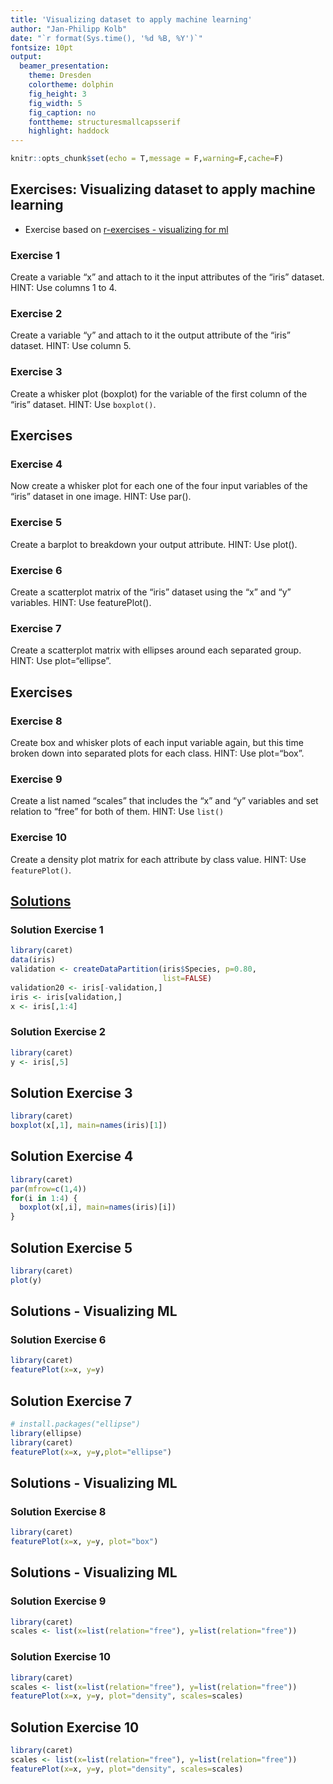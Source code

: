 ```yaml
---
title: 'Visualizing dataset to apply machine learning'
author: "Jan-Philipp Kolb"
date: "`r format(Sys.time(), '%d %B, %Y')`"
fontsize: 10pt
output: 
  beamer_presentation: 
    theme: Dresden
    colortheme: dolphin
    fig_height: 3
    fig_width: 5
    fig_caption: no
    fonttheme: structuresmallcapsserif
    highlight: haddock
---
```


```r
knitr::opts_chunk$set(echo = T,message = F,warning=F,cache=F)
```

## Exercises: Visualizing dataset to apply machine learning

- Exercise based on [r-exercises - visualizing for ml](https://www.r-exercises.com/2017/09/08/visualizing-dataset-to-apply-machine-learning-exercises/)


### Exercise 1

Create a variable “x” and attach to it the input attributes of the “iris” dataset. HINT: Use columns 1 to 4.

### Exercise 2

Create a variable “y” and attach to it the output attribute of the “iris” dataset. HINT: Use column 5.

### Exercise 3

Create a whisker plot (boxplot) for the variable of the first column of the “iris” dataset. HINT: Use `boxplot()`.

## Exercises

### Exercise 4

Now create a whisker plot for each one of the four input variables of the “iris” dataset in one image. HINT: Use par().

### Exercise 5

Create a barplot to breakdown your output attribute. HINT: Use plot().

### Exercise 6

Create a scatterplot matrix of the “iris” dataset using the “x” and “y” variables. HINT: Use featurePlot().

### Exercise 7

Create a scatterplot matrix with ellipses around each separated group. HINT: Use plot="ellipse".

## Exercises

### Exercise 8

Create box and whisker plots of each input variable again, but this time broken down into separated plots for each class. HINT: Use plot="box".

### Exercise 9

Create a list named “scales” that includes the “x” and “y” variables and set relation to “free” for both of them. HINT: Use `list()`

### Exercise 10

Create a density plot matrix for each attribute by class value. HINT: Use `featurePlot()`.


## [Solutions](https://www.r-exercises.com/2017/09/08/visualizing-dataset-to-apply-machine-learning-exercises-solutions/)

###   Solution Exercise 1

<!--
# install.packages("caret")
-->

```r
library(caret)
data(iris)
validation <- createDataPartition(iris$Species, p=0.80, 
                                  list=FALSE)
validation20 <- iris[-validation,]
iris <- iris[validation,]
x <- iris[,1:4]
```

###   Solution Exercise 2 

```r
library(caret)
y <- iris[,5]
```


##   Solution Exercise 3 

```r
library(caret)
boxplot(x[,1], main=names(iris)[1])
```


##    Solution Exercise 4   

```r
library(caret)
par(mfrow=c(1,4))
for(i in 1:4) {
  boxplot(x[,i], main=names(iris)[i])
}
```


##    Solution Exercise 5   

```r
library(caret)
plot(y)
```


##    Solutions - Visualizing ML

### Solution Exercise 6   

```r
library(caret)
featurePlot(x=x, y=y)
```


##    Solution Exercise 7   

```r
# install.packages("ellipse")
library(ellipse)
library(caret)
featurePlot(x=x, y=y,plot="ellipse")
```


##    Solutions - Visualizing ML  

### Solution Exercise 8   

```r
library(caret)
featurePlot(x=x, y=y, plot="box")
```


##    Solutions - Visualizing ML    

### Solution Exercise 9   

```r
library(caret)
scales <- list(x=list(relation="free"), y=list(relation="free"))
```



###    Solution Exercise 10  

```r
library(caret)
scales <- list(x=list(relation="free"), y=list(relation="free"))
featurePlot(x=x, y=y, plot="density", scales=scales)
```

##    Solution Exercise 10  

```r
library(caret)
scales <- list(x=list(relation="free"), y=list(relation="free"))
featurePlot(x=x, y=y, plot="density", scales=scales)
```
